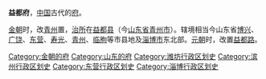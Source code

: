 '''益都府'''，[[中国|中国]]古代的[[府_(行政区划)|府]]。

[[金朝|金朝]]时，改[[青州_(刘宋)|青州]]置，[[治所|治所]]在[[益都县|益都县]]（今[[山东省|山东省]][[青州市|青州市]]）。辖境相当今山东省[[博兴县|博兴]]、[[广饶县|广饶]]、[[东营市|东营]]、[[寿光市|寿光]]、[[青州市|青州]]、[[临朐县|临朐]]等市县地及[[淄博市|淄博市]]东北部。[[元朝|元朝]]时，改置[[益都路|益都路]]。 

{{金朝行政区划|nocat}}
{{金朝行政区划小作品}}
{{DEFAULTSORT:Y}}
[[Category:金朝的府|Category:金朝的府]] 
[[Category:山东的府|Category:山东的府]]
[[Category:潍坊行政区划史|Category:潍坊行政区划史]]
[[Category:滨州行政区划史|Category:滨州行政区划史]]
[[Category:东营行政区划史|Category:东营行政区划史]]
[[Category:淄博行政区划史|Category:淄博行政区划史]]